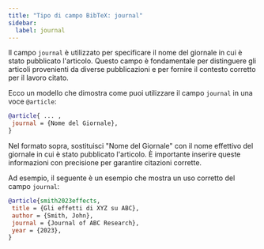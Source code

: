 ```yaml
---
title: "Tipo di campo BibTeX: journal"  
sidebar:  
  label: journal  
---
```



Il campo `journal` è utilizzato per specificare il nome del giornale in cui è stato pubblicato l'articolo. Questo campo è fondamentale per distinguere gli articoli provenienti da diverse pubblicazioni e per fornire il contesto corretto per il lavoro citato.

<CiteDrive/>

Ecco un modello che dimostra come puoi utilizzare il campo `journal` in una voce `@article`:

```bibtex
@article{ ... ,
 journal = {Nome del Giornale},
}
```

Nel formato sopra, sostituisci "Nome del Giornale" con il nome effettivo del giornale in cui è stato pubblicato l'articolo. È importante inserire queste informazioni con precisione per garantire citazioni corrette.

Ad esempio, il seguente è un esempio che mostra un uso corretto del campo `journal`:

```bibtex
@article{smith2023effects,
 title = {Gli effetti di XYZ su ABC},
 author = {Smith, John},
 journal = {Journal of ABC Research},
 year = {2023},
}
```